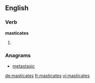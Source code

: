==English==

===Verb===
'''masticates'''

# {{third-person singular of|[[masticate]]}}

===Anagrams===
* [[metastasic#English|metastasic]]

[[de:masticates]]
[[fr:masticates]]
[[vi:masticates]]